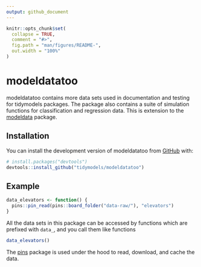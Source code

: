 ```yaml
---
output: github_document
---
```


<!-- README.md is generated from README.Rmd. Please edit that file -->

```r
knitr::opts_chunk$set(
  collapse = TRUE,
  comment = "#>",
  fig.path = "man/figures/README-",
  out.width = "100%"
)
```

# modeldatatoo

<!-- badges: start -->
<!-- badges: end -->

modeldatatoo contains more data sets used in documentation and testing for tidymodels packages. The package also contains a suite of simulation functions for classification and regression data. This is extension to the [modeldata](https://modeldata.tidymodels.org/) package.

## Installation

You can install the development version of modeldatatoo from [GitHub](https://github.com/) with:

``` r
# install.packages("devtools")
devtools::install_github("tidymodels/modeldatatoo")
```

## Example

```r
data_elevators <- function() {
  pins::pin_read(pins::board_folder("data-raw/"), "elevators")
}
```

All the data sets in this package can be accessed by functions which are prefixed with `data_`, and you call them like functions

```r
data_elevators()
```

The [pins](https://pins.rstudio.com/) package is used under the hood to read, download, and cache the data.
